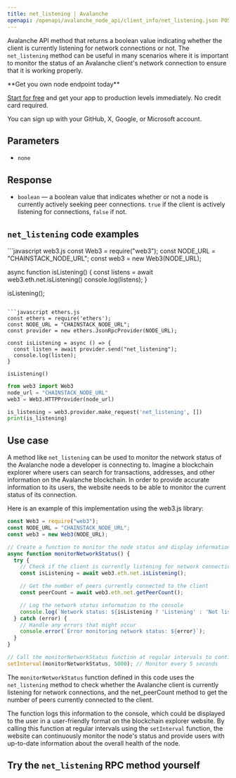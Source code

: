 ---
title: net_listening | Avalanche
openapi: /openapi/avalanche_node_api/client_info/net_listening.json POST /8763cb5a211e1d4345acd51bde484c00/ext/bc/C/rpc
---

Avalanche API method that returns a boolean value indicating whether the client is currently listening for network connections or not. The `net_listening` method can be useful in many scenarios where it is important to monitor the status of an Avalanche client's network connection to ensure that it is working properly.

<Check>
**Get you own node endpoint today**

[Start for free](https://console.chainstack.com/) and get your app to production levels immediately. No credit card required.

You can sign up with your GitHub, X, Google, or Microsoft account.
</Check>


## Parameters

* `none`

## Response

* `boolean` — a boolean value that indicates whether or not a node is currently actively seeking peer connections. `true` if the client is actively listening for connections, `false` if not.

## `net_listening` code examples

<CodeGroup>
```javascript web3.js
const Web3 = require("web3");
const NODE_URL = "CHAINSTACK_NODE_URL";
const web3 = new Web3(NODE_URL);

async function isListening() {
  const listens = await web3.eth.net.isListening()
  console.log(listens);
}

isListening();
```

```javascript ethers.js
const ethers = require('ethers');
const NODE_URL = "CHAINSTACK_NODE_URL";
const provider = new ethers.JsonRpcProvider(NODE_URL);

const isListening = async () => {
  const listen = await provider.send("net_listening");
  console.log(listen);
}

isListening()
```

```python web3.py
from web3 import Web3  
node_url = "CHAINSTACK_NODE_URL"
web3 = Web3.HTTPProvider(node_url)

is_listening = web3.provider.make_request('net_listening', [])
print(is_listening)
```
</CodeGroup>


## Use case

A method like `net_listening` can be used to monitor the network status of the Avalanche node a developer is connecting to. Imagine a blockchain explorer where users can search for transactions, addresses, and other information on the Avalanche blockchain. In order to provide accurate information to its users, the website needs to be able to monitor the current status of its connection.

Here is an example of this implementation using the web3.js library:

```javascript index.js
const Web3 = require("web3");
const NODE_URL = "CHAINSTACK_NODE_URL";
const web3 = new Web3(NODE_URL);

// Create a function to monitor the node status and display information to users
async function monitorNetworkStatus() {
  try {
    // Check if the client is currently listening for network connections
    const isListening = await web3.eth.net.isListening();

    // Get the number of peers currently connected to the client
    const peerCount = await web3.eth.net.getPeerCount();

    // Log the network status information to the console
    console.log(`Network status: ${isListening ? 'Listening' : 'Not listening'} | Peers: ${peerCount}`);
  } catch (error) {
    // Handle any errors that might occur
    console.error(`Error monitoring network status: ${error}`);
  }
}

// Call the monitorNetworkStatus function at regular intervals to continuously monitor the network status
setInterval(monitorNetworkStatus, 5000); // Monitor every 5 seconds
```


The `monitorNetworkStatus` function defined in this code uses the `net_listening` method to check whether the Avalanche client is currently listening for network connections, and the net\_peerCount method to get the number of peers currently connected to the client.

The function logs this information to the console, which could be displayed to the user in a user-friendly format on the blockchain explorer website. By calling this function at regular intervals using the `setInterval` function, the website can continuously monitor the node's status and provide users with up-to-date information about the overall health of the node.

## Try the `net_listening` RPC method yourself